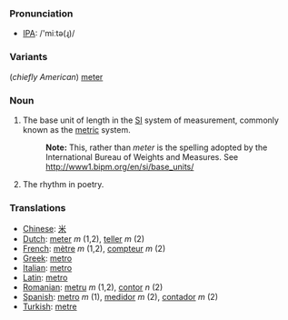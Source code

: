=== Pronunciation ===
*[[w:IPA|IPA]]: /'miːtə(ɻ)/
=== Variants ===
(''chiefly American'') [[meter]]
===Noun===
#The base unit of length in the [[SI]] system of measurement, commonly known as the [[metric]] system.
#:'''Note:''' This, rather than ''meter'' is the spelling adopted by the International Bureau of Weights and Measures.  See http://www1.bipm.org/en/si/base_units/
#The rhythm in poetry.

=== Translations ===
*[[Chinese]]: [[米]]
*[[Dutch]]: [[meter]] ''m'' (1,2), [[teller]] ''m'' (2)
*[[French]]: [[mètre]] ''m'' (1,2), [[compteur]] ''m'' (2)
*[[Greek]]: [[metro]]
*[[Italian]]: [[metro]]
*[[Latin]]: [[metro]]
*[[Romanian]]: [[metru]] ''m'' (1,2), [[contor]] ''n'' (2)
*[[Spanish]]: [[metro]] ''m'' (1), [[medidor]] ''m'' (2), [[contador]] ''m'' (2)
*[[Turkish]]: [[metre]]